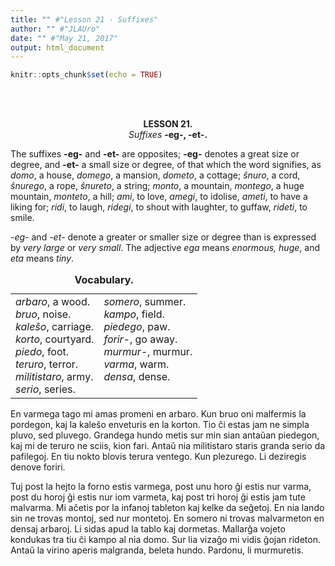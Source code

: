 ```yaml
---
title: "" #"Lesson 21 - Suffixes"
author: "" #"JLAUro"
date: "" #"May 21, 2017"
output: html_document
---
```


```r
knitr::opts_chunk$set(echo = TRUE)
```

<br/><br/>

<center><b>LESSON 21.</b></center>

<center><i>Suffixes</i> <b>-eg-, -et-.</b></center>

<!-- =============================056.png============================ -->
<p>The suffixes <b>-eg-</b> and <b>-et-</b> are opposites;
<b>-eg-</b> denotes a great size or degree, and <b>-et-</b> a
small size or degree, of that which the word signifies, as
<i>domo</i>, a house, <i>domego</i>, a mansion, <i>dometo</i>, a
cottage; <i>&#349;nuro</i>, a cord, <i>&#349;nurego</i>, a rope,
<i>&#349;nureto</i>, a string; <i>monto</i>, a mountain,
<i>montego</i>, a huge mountain, <i>monteto</i>, a hill;
<i>ami</i>, to love, <i>amegi</i>, to idolise, <i>ameti</i>, to
have a liking for; <i>ridi</i>, to laugh, <i>ridegi</i>, to shout
with laughter, to guffaw, <i>rideti</i>, to smile.</p>

<p><i>-eg-</i> and <i>-et-</i> denote a greater or smaller size
or degree than is expressed by <i>very large</i> or <i>very
small</i>. The adjective <i>ega</i> means <i>enormous, huge</i>,
and <i>eta</i> means <i>tiny</i>.</p>

<center>
<table cellspacing="8">
<caption><b>Vocabulary.</b></caption>

<tr>
<td nowrap valign="top"><i>arbaro</i>, a wood.<br>
 <i>bruo</i>, noise.<br>
 <i>kale&#349;o</i>, carriage.<br>
 <i>korto</i>, courtyard.<br>
 <i>piedo</i>, foot.<br>
 <i>teruro</i>, terror.<br>
 <i>militistaro</i>, army.<br>
 <i>serio</i>, series.</td>
<td nowrap valign="top"><i>somero</i>, summer.<br>
 <i>kampo</i>, field.<br>
 <i>piedego</i>, paw.<br>
 <i>forir-</i>, go away.<br>
 <i>murmur-</i>, murmur.<br>
 <i>varma</i>, warm.<br>
 <i>densa</i>, dense.</td>
</tr>
</table>
</center>

<p>En varmega tago mi amas promeni en arbaro. Kun bruo oni
malfermis la pordegon, kaj la kale&#349;o enveturis en la korton.
Tio &#265;i estas jam ne simpla pluvo, sed pluvego. Grandega
hundo metis sur min sian anta&#365;an piedegon, kaj mi de teruro
ne sciis, kion fari. Anta&#365; nia militistaro staris granda
serio da pafilegoj. En tiu nokto blovis terura ventego. Kun
plezurego. Li deziregis denove foriri.</p>

<p>Tuj post la hejto la forno estis varmega, post unu horo
&#285;i estis nur varma, post du horoj &#285;i estis nur iom
varmeta, kaj post tri horoj &#285;i estis jam tute malvarma. Mi
a&#265;etis por la infanoj tableton kaj kelke da se&#285;etoj. En
nia lando sin ne trovas montoj, sed nur montetoj. En somero ni
trovas malvarmeton en densaj arbaroj. Li sidas apud la tablo kaj
dormetas. Mallar&#285;a vojeto kondukas tra tiu &#265;i kampo al
nia domo. Sur lia viza&#285;o mi vidis &#285;ojan rideton.
Anta&#365; la virino aperis malgranda, beleta hundo. Pardonu, li
murmuretis.</p>